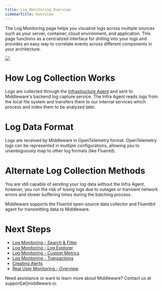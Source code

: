 ```yaml
---
title: Log Monitoring Overview
sidebarTitle: Overview
---
```


The Log Monitoring page helps you visualize logs across multiple sources such as your server, container, cloud environment, and application. This page functions as a centralized interface for drilling into your logs and provides an easy way to correlate events across different components in your architecture.

![](https://lh7-us.googleusercontent.com/MTfp-__IJ_ZHa7TjkDSLpqRumI9z7VEr2TT34N3sK8pn7P9nYtI5BoSeSFzbjgJ_i1Yp3qZaGaNt_TEjgUVMOXRdR1U7qAh6w8UH6m0zD-EO7IY9NI9pXzYJ-26j0c4m5nDLb18soBN00MXivDXzrH4)

# How Log Collection Works

Logs are collected through the [Infrastructure Agent]() and sent to Middleware's backend log capture service. The Infra Agent reads logs from the local file system and transfers them to our internal services which process and index them to be analyzed later.

# Log Data Format

Logs are received by Middleware in OpenTelemetry format. OpenTelemetry logs can be represented in multiple configurations, allowing you to unambiguously map to other log formats (like Fluentd).

# Alternate Log Collection Methods

You are still capable of sending your log data without the Infra Agent, however, you run the risk of losing logs due to outages or transient network errors and slower buffering times during the batching process.

<Note> Middleware supports the Fluentd open-source data collector and Fluentbit agent for transmitting data to Middleware.</Note>

# Next Steps

- [Log Monitoring - Search & Filter]()
- [Log Monitoring - Log Explorer]()
- [Log Monitoring - Custom Metrics]()
- [Log Monitoring - Transactions]()
- [Creating Alerts]()
- [Real User Monitoring - Overview]()

<Note> Need assistance or want to learn more about Middleware? Contact us at support[at]middleware.io. </Note>